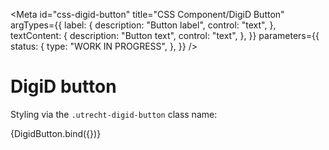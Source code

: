<!-- @license CC0-1.0 -->


<Meta
  id="css-digid-button"
  title="CSS Component/DigiD Button"
  argTypes={{
    label: {
      description: "Button label",
      control: "text",
    },
    textContent: {
      description: "Button text",
      control: "text",
    },
  }}
  parameters={{
    status: {
      type: "WORK IN PROGRESS",
    },
  }}
/>

# DigiD button

Styling via the `.utrecht-digid-button` class name:

<Canvas>
  <Story
    name="Default"
    args={{
      ...defaultArgs,
      label: "Log in using DigiD",
      textContent: "Log in",
    }}
  >
    {DigidButton.bind({})}
  </Story>
</Canvas>

<ArgsTable story="Default" />
